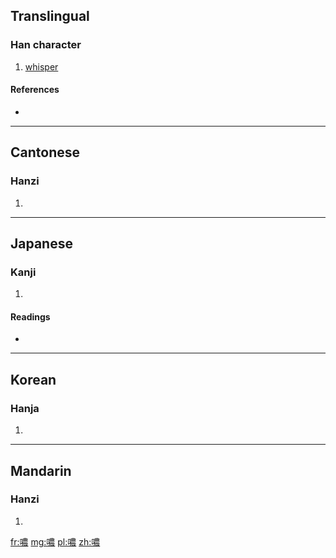 {{also|哝}}
==Translingual==

===Han character===
{{Han char|rn=30|rad=口|as=13|sn=16|four=6503<sub>2</sub>|canj=口廿田女 (RTWV)}}

# [[whisper]]

====References====
* {{Han ref|kx=0209.340|dkj=04368|dj=0432.180|hdz=10691.070|uh=5665|ud=22117|bh=BEBA|bd=48826}}

----

==Cantonese==

===Hanzi===
{{yue-hanzi|jyut=|y=nung4|sim=哝}}

# {{defn|Cantonese|sort=口13}}

----

==Japanese==

===Kanji===
{{ja-kanji|grade=|rs=口13}}

# {{defn|Japanese|sort=口13}}

====Readings====
* {{ja-readings|on=[[どう]] (dō), [[ぬ]] (nu), [[だう]] (dau), [[にょう]] (nyō)|kun=[[ささやく]] (sasayaku)}}

----

==Korean==

===Hanja===
{{ko-hanja|hangeul=농|rv=nong|mr=nong}}

# {{defn|Korean|sort=口13}}

----

==Mandarin==

===Hanzi===
{{cmn-hanzi|sim=哝|pin=[[nóng]] ([[nong2]])|wg=nung<sup>2</sup>}}

# {{defn|Mandarin|sort=口13}}

[[fr:噥]]
[[mg:噥]]
[[pl:噥]]
[[zh:噥]]